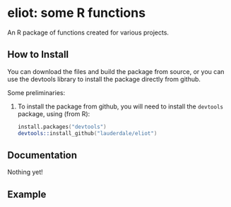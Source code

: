 eliot: some R functions
===============================================

An R package of functions created for various projects.

How to Install
--------------

You can download the files and build the package from source, or you can use the devtools library to install the package directly from github.

Some preliminaries:

1.  To install the package from github, you will need to install the `devtools` package, using (from R):

    ```S
    install.packages("devtools")
    devtools::install_github("lauderdale/eliot")
    ```

Documentation
-------------

Nothing yet!


Example
-------

```r


   
```


